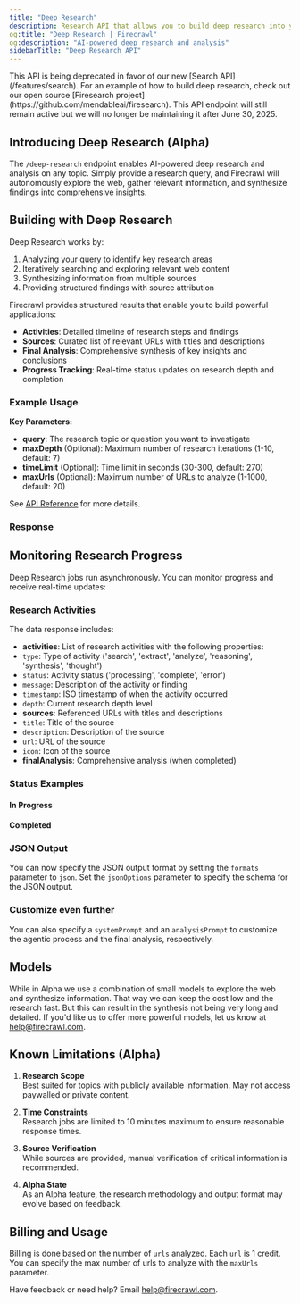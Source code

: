 ```yaml
---
title: "Deep Research"
description: Research API that allows you to build deep research into your own applications"
og:title: "Deep Research | Firecrawl"
og:description: "AI-powered deep research and analysis"
sidebarTitle: "Deep Research API"
---
```




<Warning>
This API is being deprecated in favor of our new [Search API](/features/search). For an example of how to build deep research, check out our open source [Firesearch project](https://github.com/mendableai/firesearch). This API endpoint will still remain active but we will no longer be maintaining it after June 30, 2025.
</Warning>

## Introducing Deep Research (Alpha)

The `/deep-research` endpoint enables AI-powered deep research and analysis on any topic. Simply provide a research query, and Firecrawl will autonomously explore the web, gather relevant information, and synthesize findings into comprehensive insights.

## Building with Deep Research

Deep Research works by:
1. Analyzing your query to identify key research areas
2. Iteratively searching and exploring relevant web content
3. Synthesizing information from multiple sources
4. Providing structured findings with source attribution

Firecrawl provides structured results that enable you to build powerful applications:

- **Activities**: Detailed timeline of research steps and findings
- **Sources**: Curated list of relevant URLs with titles and descriptions 
- **Final Analysis**: Comprehensive synthesis of key insights and conclusions
- **Progress Tracking**: Real-time status updates on research depth and completion

### Example Usage

<CodeGroup>

<DeepResearchPython />
<DeepResearchNode />
<DeepResearchCURL />

</CodeGroup>

**Key Parameters:**

- **query**: The research topic or question you want to investigate
- **maxDepth** (Optional): Maximum number of research iterations (1-10, default: 7)
- **timeLimit** (Optional): Time limit in seconds (30-300, default: 270)
- **maxUrls** (Optional): Maximum number of URLs to analyze (1-1000, default: 20)

See [API Reference](/api-reference/endpoint/deep-research) for more details.

### Response

<DeepResearchOutput />

## Monitoring Research Progress

Deep Research jobs run asynchronously. You can monitor progress and receive real-time updates:

<CodeGroup>

<CheckStatusPython />
<CheckStatusNode />
<CheckStatusCURL />

</CodeGroup>


### Research Activities

The data response includes:

- **activities**: List of research activities with the following properties:
- `type`: Type of activity ('search', 'extract', 'analyze', 'reasoning', 'synthesis', 'thought')
- `status`: Activity status ('processing', 'complete', 'error')
- `message`: Description of the activity or finding
- `timestamp`: ISO timestamp of when the activity occurred
- `depth`: Current research depth level
- **sources**: Referenced URLs with titles and descriptions
- `title`: Title of the source
- `description`: Description of the source
- `url`: URL of the source
- `icon`: Icon of the source
- **finalAnalysis**: Comprehensive analysis (when completed)

### Status Examples


#### In Progress

<StatusPending />

#### Completed

<StatusCompleted />

### JSON Output

You can now specify the JSON output format by setting the `formats` parameter to `json`. Set the `jsonOptions` parameter to specify the schema for the JSON output.

### Customize even further

You can also specify a `systemPrompt` and an `analysisPrompt` to customize the agentic process and the final analysis, respectively.


## Models

While in Alpha we use a combination of small models to explore the web and synthesize information. That way we can keep the cost low and the research fast. But this can result in the synthesis not being very long and detailed. If you'd like us to offer more powerful models, let us know at [help@firecrawl.com](mailto:help@firecrawl.com).

## Known Limitations (Alpha)

1. **Research Scope**  
Best suited for topics with publicly available information. May not access paywalled or private content.

2. **Time Constraints**  
Research jobs are limited to 10 minutes maximum to ensure reasonable response times.

3. **Source Verification**  
While sources are provided, manual verification of critical information is recommended.

4. **Alpha State**  
As an Alpha feature, the research methodology and output format may evolve based on feedback.

## Billing and Usage

Billing is done based on the number of `urls` analyzed. Each `url` is 1 credit. You can specify the max number of urls to analyze with the `maxUrls` parameter.

Have feedback or need help? Email [help@firecrawl.com](mailto:help@firecrawl.com).
